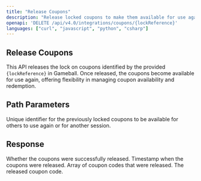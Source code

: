 ```yaml
---
title: "Release Coupons"
description: "Release locked coupons to make them available for use again."
openapi: 'DELETE /api/v4.0/integrations/coupons/{lockReference}'
languages: ["curl", "javascript", "python", "csharp"]
---
```


## Release Coupons

This API releases the lock on coupons identified by the provided `{lockReference}` in Gameball. Once released, the coupons become available for use again, offering flexibility in managing coupon availability and redemption.

## Path Parameters

<ParamField path="lockReference" type="string" required>
Unique identifier for the previously locked coupons to be available for others to use again or for another session.
</ParamField>

## Response

<ResponseField name="success" type="boolean">
Whether the coupons were successfully released.
</ResponseField>

<ResponseField name="releasedAt" type="string">
Timestamp when the coupons were released.
</ResponseField>

<ResponseField name="releasedCoupons" type="array">
Array of coupon codes that were released.

<ResponseField name="releasedCoupons[]" type="string">
The released coupon code.
</ResponseField>
</ResponseField>

